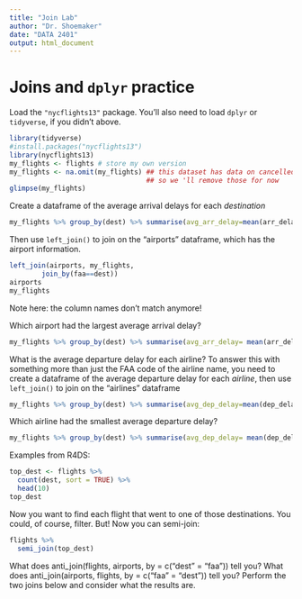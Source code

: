 ```yaml
---
title: "Join Lab"
author: "Dr. Shoemaker"
date: "DATA 2401"
output: html_document
---
```



# Joins and `dplyr` practice

Load the `"nycflights13"` package.  You'll also need to load `dplyr` or `tidyverse`, if you didn't above.

```r
library(tidyverse)
#install.packages("nycflights13")
library(nycflights13)
my_flights <- flights # store my own version
my_flights <- na.omit(my_flights) ## this dataset has data on cancelled flights too, 
                                  ## so we 'll remove those for now
glimpse(my_flights)
```


Create a dataframe of the average arrival delays for each _destination_

```r
my_flights %>% group_by(dest) %>% summarise(avg_arr_delay=mean(arr_delay))

```

Then use `left_join()` to join on the "airports" dataframe, which has the airport information.

```r
left_join(airports, my_flights, 
        join_by(faa==dest))
airports
my_flights
```


Note here: the column names don't match anymore! 

Which airport had the largest average arrival delay?

```r
my_flights %>% group_by(dest) %>% summarise(avg_arr_delay= mean(arr_delay)) %>% arrange(-avg_arr_delay) %>% select(dest, avg_arr_delay)
```



What is the average departure delay for each airline? To answer this with something more than just the FAA code of the airline name, you need to create a dataframe of the average departure delay for each _airline_, then use `left_join()` to join on the "airlines" dataframe


```r
my_flights %>% group_by(dest) %>% summarise(avg_dep_delay=mean(dep_delay))


```

Which airline had the smallest average departure delay? 

```r
my_flights %>% group_by(dest) %>% summarise(avg_dep_delay= mean(dep_delay)) %>% arrange(avg_dep_delay) %>% select(dest, avg_dep_delay)


```





Examples from R4DS:    

```r

top_dest <- flights %>%
  count(dest, sort = TRUE) %>%
  head(10)
top_dest

```

Now you want to find each flight that went to one of those destinations. You could, of course, filter. But! Now you can semi-join: 

```r
flights %>% 
  semi_join(top_dest)
```


What does anti_join(flights, airports, by = c("dest" = "faa")) tell you? What does anti_join(airports, flights, by = c("faa" = "dest")) tell you?
Perform the two joins below and consider what the results are. 
